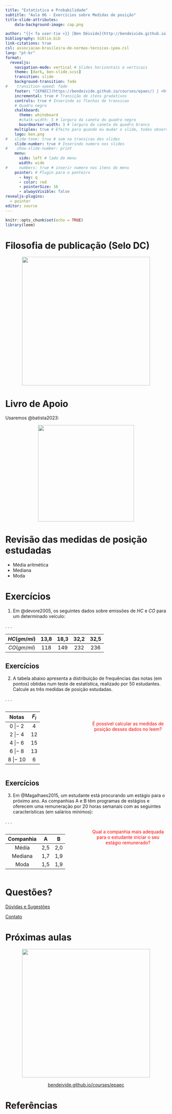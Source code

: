 ```yaml
---
title: "Estatística e Probabilidade"
subtitle: "Aula 06 - Exercícios sobre Medidas de posição"
title-slide-attributes:
    data-background-image: cap.png

author: "{{< fa user-tie >}} [Ben Dêivide](http://bendeivide.github.io) | {{< fa school >}} [UFSJ](https://www.ufsj.edu.br/)"
bibliography: biblio.bib
link-citations: true
csl: associacao-brasileira-de-normas-tecnicas-ipea.csl
lang: "pt-br"
format: 
  revealjs:
    navigation-mode: vertical # Slides horizontais e verticais
    theme: [dark, ben-slide.scss]
    transition: slide
    background-transition: fade
#    transition-speed: fade
    footer: "[EPAEC](https://bendeivide.github.io/courses/epaec/) | <https://bendeivide.github.io/>" # Rodapé
    incremental: true # Transição de itens gradativos
    controls: true # Inserindo as flechas de transicao
    # Quadro negro
    chalkboard: 
      theme: whiteboard
      #chalk-width: 5 # largura da caneta do quadro negro
      boardmarker-width: 3 # largura da caneta do quadro branco
    multiplex: true # Efeito para quando eu mudar o slide, todos observarao mudando em seus browsers tbm
    logo: ben.png
#   slide-tone: true # som na transicao dos slides
    slide-number: true # Inserindo numero nos slides
#    show-slide-number: print
    menu:
      side: left # lado do menu
      width: wide
#     numbers: true # inserir numero nos itens do menu
    pointer: # Plugin para o ponteiro
      - key: q
      - color: red
      - pointerSize: 16
      - alwaysVisible: false
revealjs-plugins:
  - pointer
editor: source
---
```


```r
knitr::opts_chunk$set(echo = TRUE)
library(leem)
```

# Filosofia de publicação (Selo DC) {background-image="cap02.png"}

<a href="https://bendeivide.github.io/dc/" target="_blank" style="text-align: center;">

<img src="SeloDC-branco.png" width = "400">

</a>

# Livro de Apoio {background-image="cap02.png"}

Usaremos @batista2023:

<a href="https://bendeivide.github.io/books/epaec/" target="_blank" style="text-align: center;">

<img src="hardcover.png" width = "300">

</a>

# Revisão das medidas de posição estudadas {background-image="cap02.png"}

-   Média aritmética
-   Mediana
-   Moda

# Exercícios {background-image="cap02.png"}

1.  Em @devore2005, os seguintes dados sobre emissões de $HC$ e $CO$ para um determinado veículo:

. . .

| $HC (gm/mi)$ | 13,8 | 18,3 | 32,2 | 32,5 |
|:----------------------:|:----:|:----:|:----:|:----:|
| $CO (gm/mi)$ | 118  | 149  | 232  | 236  |

## Exercícios {background-image="cap02.png"}

2.  A tabela abaixo apresenta a distribuição de frequências das notas (em pontos) obtidas num teste de estatística, realizado por 50 estudantes. Calcule as três medidas de posição estudadas.

. . .

:::: {.columns}

::: {.column width="50%"}

<font size="+2">

|  Notas   | *F*<sub>*i*</sub> |
|:--------:|:-----------------:|
| 0 \|− 2  |         4         |
| 2 \|− 4  |        12         |
| 4 \|− 6  |        15         |
| 6 \|− 8  |        13         |
| 8 \|− 10 |         6         |

</font>


:::

::: {.column width="50%"}



</br>

<center>
[É possível calcular as medidas de posição desses dados no leem?]{.fragment style="color:red;"}
</center>

:::

::::





## Exercícios {background-image="cap02.png"}

3.  Em @Magalhaes2015, um estudante está procurando um estágio para o próximo ano. As companhias A e B têm programas de estágios e oferecem uma remuneração por 20 horas semanais com as seguintes características (em salários mínimos):

. . .

:::: {.columns}

::: {.column width="50%"}

<font size="+2">

| Companhia |  A  |  B  |
|:---------:|:---:|:---:|
|   Média   | 2,5 | 2,0 |
|  Mediana  | 1,7 | 1,9 |
|   Moda    | 1,5 | 1,9 |

</font>


:::

::: {.column width="50%"}


<center>
[Qual a companhia mais adequada para o estudante iniciar o seu estágio remunerado?]{.fragment style="color:red;"}
</center>

:::

::::






# Questões? {background-image="cap02.png"}

[Dúvidas e Sugestões](https://bendeivide.github.io/){preview-link="true"}

[Contato](https://bendeivide.github.io/#contact){preview-link="true"}

# Próximas aulas {data-transition="zoom" background-image="cap02.png"}

<a href="https://bendeivide.github.io/courses/epaec/" target="_blank" style="text-align: center;">

<img src="ben.png" width = "400">

</a> <center> <a href="/courses/epaec"  target="_blank" >bendeivide.github.io/courses/epaec</a> </center>

# Referências {background-image="cap02.png"}

<!-- 

::: {.notes} 

📝 Mostrar a relação do Método científico com as Definições gerais da estatística (Smoothdraw)

:::



:::: {.columns}

::: {.column width="90%"}

```r
library(leem)
atot <- c(1245870, 903207.02, 237765.20, 1559167.89,
          276419.84, 164123.96, 277466.76, 223644.53, 142470.76)
atot |>
  new_leem(variable = 2) # ou new_leem(variable = "continuous")
```

```r
library(leem)
atot <- c(1245870, 903207.02, 237765.20, 1559167.89,
          276419.84, 164123.96, 277466.76, 223644.53, 142470.76)
atotleem <- new_leem(atot, variable = 2) # ou new_leem(variable = "discrete")
atotleem
class(atotleem)
```

:::

::: {.column width="10%"}

<center>

<img src="leem.png" title="Imagens: Logo leem" width = "500">

</center>

:::

::::



::: {.nonincremental}

-   Introdução
    -   Nossa vida atual é assim hoje!

:::


-->
